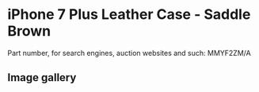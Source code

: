 
# iPhone 7 Plus Leather Case - Saddle Brown

Part number, for search engines, auction websites and such: MMYF2ZM/A

## Image gallery

<div style={{ width: "768px" }}>
  <GalleryComponent
    images={[
      {
        original: "/everysource/MMYF2.webp",
        thumbnail: "/everypreview/MMYF2.webp",
      },
      {
        original: "/everysource/MMYF2_AV1_GOLD.webp",
        thumbnail: "/everypreview/MMYF2_AV1_GOLD.webp",
      },
      {
        original: "/everysource/MMYF2_AV1_JET_BLACK.webp",
        thumbnail: "/everypreview/MMYF2_AV1_JET_BLACK.webp",
      },
      {
        original: "/everysource/MMYF2_AV1_RED.webp",
        thumbnail: "/everypreview/MMYF2_AV1_RED.webp",
      },
      {
        original: "/everysource/MMYF2_AV1_SILVER.webp",
        thumbnail: "/everypreview/MMYF2_AV1_SILVER.webp",
      },
      {
        original: "/everysource/MMYF2_AV2.webp",
        thumbnail: "/everypreview/MMYF2_AV2.webp",
      }
    ]}
  />
</div>